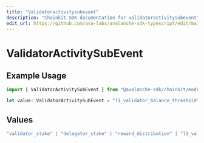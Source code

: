 ```yaml
---
title: "Validatoractivitysubevent"
description: "Chainkit SDK documentation for validatoractivitysubevent"
edit_url: https://github.com/ava-labs/avalanche-sdk-typescript/edit/main/chainkit/docs/models/components/validatoractivitysubevent.md
---
```


# ValidatorActivitySubEvent

## Example Usage

```typescript
import { ValidatorActivitySubEvent } from "@avalanche-sdk/chainkit/models/components";

let value: ValidatorActivitySubEvent = "l1_validator_balance_threshold";
```

## Values

```typescript
"validator_stake" | "delegator_stake" | "reward_distribution" | "l1_validator_balance_increased" | "l1_validator_disabled" | "l1_validator_removed" | "l1_validator_balance_threshold"
```